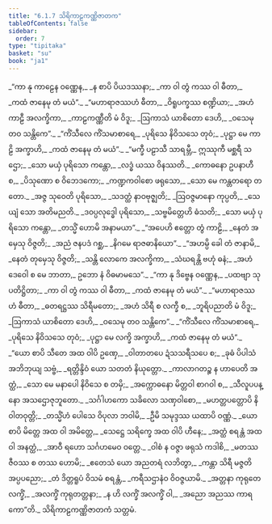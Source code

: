 ```yaml
---
title: "6.1.7 သိရိကာဠကဏ္ဏိဇာတက"
tableOfContents: false
sidebar:
  order: 7
type: "tipitaka"
basket: "su"
book: "ja1"
---
```



<DynamicBreadcrumb />

<Division number="40" book="ja1" e="ch" v="22" p="141">

<Paragraph number="1363" type="verses" book="ja1">
_“ကာ နု ကာဠေန ဝဏ္ဏေန,_  
_န စာပိ ပိယဒဿနာ;_  
_ကာ ဝါ တွံ ကဿ ဝါ ဓီတာ,_  
_ကထံ ဇာနေမု တံ မယံ”._  

</Paragraph>

</Division>
<Division number="41" book="ja1" e="ch" v="22" p="141">

<Paragraph number="1364" type="verses" book="ja1">
_“မဟာရာဇဿဟံ ဓီတာ,_  
_ဝိရူပက္ခဿ စဏ္ဍိယာ;_  
_အဟံ ကာဠီ အလက္ခိကာ,_  
_ကာဠကဏ္ဏီတိ မံ ဝိဒူ;_  
_ဩကာသံ ယာစိတော ဒေဟိ,_  
_ဝသေမု တဝ သန္တိကေ”._  

</Paragraph>

</Division>
<Division number="42" book="ja1" e="ch" v="22" p="142">

<Paragraph number="1365" type="verses" book="ja1">
_“ကိံသီလေ ကိံသမာစာရေ,_  
_ပုရိသေ နိဝိသသေ တုဝံ;_  
_ပုဋ္ဌာ မေ ကာဠိ အက္ခာဟိ,_  
_ကထံ ဇာနေမု တံ မယံ”._  

</Paragraph>

</Division>
<Division number="43" book="ja1" e="ch" v="22" p="142">

<Paragraph number="1366" type="verses" book="ja1">
_“မက္ခီ ပဠာသီ သာရမ္ဘီ,_  
ဣဿုကီ မစ္ဆရီ သဌော;_  
_သော မယှံ ပုရိသော ကန္တော,_  
_လဒ္ဓံ ယဿ ဝိနဿတိ._  

</Paragraph>

</Division>
<Division number="44" book="ja1" e="ch" v="22" p="142">

<Paragraph number="1367" type="verses" book="ja1">
_ကောဓနော ဥပနာဟီ စ,_  
_ပိသုဏော စ ဝိဘေဒကော;_  
_ကဏ္ဍကဝါစော ဖရုသော,_  
_သော မေ ကန္တတရော တတော._  

</Paragraph>

</Division>
<Division number="45" book="ja1" e="ch" v="22" p="142">

<Paragraph number="1368" type="verses" book="ja1">
_အဇ္ဇ သုဝေတိ ပုရိသော,_  
_သဒတ္ထံ နာဝဗုဇ္ဈတိ;_  
_ဩဝဇ္ဇမာနော ကုပ္ပတိ,_  
_သေယျံ သော အတိမညတိ._  

</Paragraph>

</Division>
<Division number="46" book="ja1" e="ch" v="22" p="142">

<Paragraph number="1369" type="verses" book="ja1">
_ဒဝပ္ပလုဒ္ဓေါ ပုရိသော,_  
_သဗ္ဗမိတ္တေဟိ ဓံသတိ;_  
_သော မယှံ ပုရိသော ကန္တော,_  
_တသ္မိံ ဟောမိ အနာမယာ”._  

</Paragraph>

</Division>
<Division number="47" book="ja1" e="ch" v="22" p="142">

<Paragraph number="1370" type="verses" book="ja1">
_“အပေဟိ ဧတ္တော တွံ ကာဠိ,_  
_နေတံ အမှေသု ဝိဇ္ဇတိ;_  
_အညံ ဇနပဒံ ဂစ္ဆ,_  
_နိဂမေ ရာဇဓာနိယော”._  

</Paragraph>

</Division>
<Division number="48" book="ja1" e="ch" v="22" p="142">

<Paragraph number="1371" type="verses" book="ja1">
_“အဟမ္ပိ ခေါ တံ ဇာနာမိ,_  
_နေတံ တုမှေသု ဝိဇ္ဇတိ;_  
_သန္တိ လောကေ အလက္ခိကာ,_  
_သံဃရန္တိ ဗဟုံ ဓနံ;_  
_အဟံ ဒေဝေါ စ မေ ဘာတာ,_  
ဥဘော နံ ဝိဓမာမသေ”._  

</Paragraph>

</Division>
<Division number="49" book="ja1" e="ch" v="22" p="142">

<Paragraph number="1372" type="verses" book="ja1">
_“ကာ နု ဒိဗ္ဗေန ဝဏ္ဏေန,_  
_ပထဗျာ သုပတိဋ္ဌိတာ;_  
_ကာ ဝါ တွံ ကဿ ဝါ ဓီတာ,_  
_ကထံ ဇာနေမု တံ မယံ”._  

</Paragraph>

</Division>
<Division number="50" book="ja1" e="ch" v="22" p="142">

<Paragraph number="1373" type="verses" book="ja1">
_“မဟာရာဇဿဟံ ဓီတာ,_  
_ဓတရဋ္ဌဿ သိရီမတော;_  
_အဟံ သိရီ စ လက္ခီ စ,_  
_ဘူရိပညာတိ မံ ဝိဒူ;_  
_ဩကာသံ ယာစိတော ဒေဟိ,_  
_ဝသေမု တဝ သန္တိကေ”._  

</Paragraph>

</Division>
<Division number="51" book="ja1" e="ch" v="22" p="142">

<Paragraph number="1374" type="verses" book="ja1">
_“ကိံသီလေ ကိံသမာစာရေ,_  
_ပုရိသေ နိဝိသသေ တုဝံ;_  
_ပုဋ္ဌာ မေ လက္ခိ အက္ခာဟိ,_  
_ကထံ ဇာနေမု တံ မယံ”._  

</Paragraph>

</Division>
<Division number="52" book="ja1" e="ch" v="22" p="143">

<Paragraph number="1375" type="verses" book="ja1">
_“ယော စာပိ သီတေ အထ ဝါပိ ဥဏှေ,_  
_ဝါတာတပေ ဍံသသရီသပေ စ;_  
_ခုဓံ ပိပါသံ အဘိဘုယျ သဗ္ဗံ,_  
_ရတ္တိန္ဒိဝံ ယော သတတံ နိယုတ္တော._  

</Paragraph>

</Division>
<Division number="53" book="ja1" e="ch" v="22" p="143">

<Paragraph number="1376" type="verses" book="ja1">
_ကာလာဂတဉ္စ န ဟာပေတိ အတ္ထံ,_  
_သော မေ မနာပေါ နိဝိသေ စ တမှိ;_  
_အက္ကောဓနော မိတ္တဝါ စာဂဝါ စ,_  
_သီလူပပန္နော အသဌောဇုဘူတော._  

</Paragraph>

</Division>
<Division number="54" book="ja1" e="ch" v="22" p="143">

<Paragraph number="1377" type="verses" book="ja1">
_သင်္ဂါဟကော သခိလော သဏှဝါစော,_  
_မဟတ္တပတ္တောပိ နိဝါတဝုတ္တိ;_  
_တသ္မိံဟံ ပေါသေ ဝိပုလာ ဘဝါမိ,_  
_ဦမိ သမုဒ္ဒဿ ယထာပိ ဝဏ္ဏံ._  

</Paragraph>

</Division>
<Division number="55" book="ja1" e="ch" v="22" p="143">

<Paragraph number="1378" type="verses" book="ja1">
_ယော စာပိ မိတ္တေ အထ ဝါ အမိတ္တေ,_  
_သေဋ္ဌေ သရိက္ခေ အထ ဝါပိ ဟီနေ;_  
_အတ္ထံ စရန္တံ အထ ဝါ အနတ္ထံ,_  
_အာဝီ ရဟော သင်္ဂဟမေဝ ဝတ္တေ._  

</Paragraph>

</Division>
<Division number="56" book="ja1" e="ch" v="22" p="143">

<Paragraph number="1379" type="verses" book="ja1">
_ဝါစံ န ဝဇ္ဇာ ဖရုသံ ကဒါစိ,_  
_မတဿ ဇီဝဿ စ တဿ ဟောမိ;_  
_ဧတေသံ ယော အညတရံ လဘိတွာ,_  
_ကန္တာ သိရီ မဇ္ဇတိ အပ္ပပညော;_  
_တံ ဒိတ္တရူပံ ဝိသမံ စရန္တံ,_  
_ကရီသဌာနံဝ ဝိဝဇ္ဇယာမိ._  

</Paragraph>

</Division>
<Division number="57" book="ja1" e="ch" v="22" p="143">

<Paragraph number="1380" type="verses" book="ja1">
_အတ္တနာ ကုရုတေ လက္ခိံ,_  
_အလက္ခိံ ကုရုတတ္တနာ;_  
_န ဟိ လက္ခိံ အလက္ခိံ ဝါ,_  
_အညော အညဿ ကာရကော”တိ._  


</Paragraph>
</Division>

<Paragraph number="1381" type="center" book="ja1">
သိရိကာဠကဏ္ဏိဇာတကံ သတ္တမံ.
</Paragraph>
